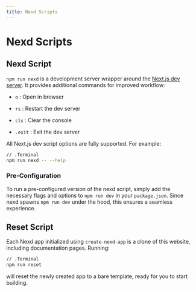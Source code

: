 ```yaml
---
title: Nexd Scripts
---
```


# Nexd Scripts

## Nexd Script

`npm run nexd` is a development server wrapper around the [Next.js dev server](https://nextjs.org/docs/app/api-reference/cli/next#next-dev-options).
It provides additional commands for improved workflow:

- `o` : Open in browser

- `rs` : Restart the dev server

- `cls` : Clear the console

- `.exit` : Exit the dev server

All Next.js dev script options are fully supported. For example:

```bash
// .Terminal
npm run nexd -- --help
```

### Pre-Configuration

To run a pre-configured version of the nexd script, simply add the necessary flags and options
to `npm run dev` in your `package.json`.
Since nexd spawns `npm run dev` under the hood,
this ensures a seamless experience.

## Reset Script

Each Nexd app initialized using `create-nexd-app` is a clone of this website,
including documentation pages. Running:

```bash
// .Terminal
npm run reset
```

will reset the newly created app to a bare template, ready for you to start building.

